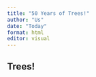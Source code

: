 ```yaml
---
title: "50 Years of Trees!"
author: "Us"
date: "Today"
format: html
editor: visual
---
```


## Trees!
